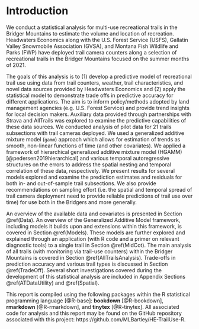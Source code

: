 
# Introduction 

We conduct a statistical analysis for multi-use recreational trails in the Bridger Mountains to estimate the volume and location of recreation. Headwaters Economics along with the U.S. Forest Service (USFS), Gallatin Valley Snowmobile Association (GVSA), and Montana Fish Wildlife and Parks (FWP) have deployed trail camera counters along a selection of recreational trails in the Bridger Mountains focused on the summer months of 2021. 

The goals of this analysis is to (1) develop a predictive model of recreational trail use using data from trail counters, weather, trail characteristics, and novel data sources provided by Headwaters Economics and (2) apply the statistical model to demonstrate trade offs in predictive accuracy for different applications. The aim is to inform policy/methods adopted by land management agencies (e.g. U.S. Forest Service) and provide trend insights for local decision makers. Auxiliary data provided through partnerships with Strava and AllTrails was explored to examine the predictive capabilities of these data sources. We conducted analysis of pilot data for 21 trails subsections with trail cameras deployed. We used a generalized additive mixture model (`gamm`) approach which allows for estimation of trends as smooth, non-linear functions of time (and other covariates). We applied a framework of hierarchical generalized additive mixture model (HGAMM) [@pedersen2019hierarchical] and various temporal autoregressive structures on the errors to address the spatial nesting and temporal correlation of these data, respectively. We present results for several models explored and examine the prediction estimates and residuals for both in- and out-of-sample trail subsections. We also provide recommendations on sampling effort (i.e. the spatial and temporal spread of trail camera deployment need to provide reliable predictions of trail use over time) for use both in the Bridgers and more generally.

An overview of the available data and covariates is presented in Section \@ref(Data). An overview of the Generalized Additive Model framework, including models it builds upon and extensions within this framework, is covered in Section \@ref(Models). These models are further explored and explained through an application (with R code and a primer on relevant diagnostic tools) to a single trail in Section \@ref(MidCot). The main analysis of all trails (with monitoring via trail-use counters) within the Bridger Mountains is covered in Section \@ref(AllTrailsAnalysis). Trade-offs in prediction accuracy and various trail types is discussed in Section \@ref(TradeOff). Several short investigations covered during the development of this statistical analysis are included in Appendix Sections \@ref(ATDataUtility) and \@ref(Spatial). 

This report is compiled using the following packages within the R statistical programming language [@R-base]: **bookdown** [@R-bookdown], **rmarkdown** [@R-rmarkdown], and **tinytex** [@R-tinytex]. All associated code for analysis and this report may be found on the GitHub repository associated with this project: https://github.com/MLBartley/HE-TrailUse-R. 